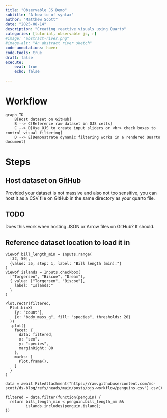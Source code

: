 ```yaml
---
title: "Observable JS Demo"
subtitle: "A how-to of syntax"
author: "Matthew Scott"
date: "2025-08-14"
description: "Creating reactive visuals using Quarto"
categories: [tutorial, observable js, r]
#image: "abstract-river.png"
#image-alt: "An abstract river sketch"
code-annotations: hover
code-tools: true
draft: false
execute:
    eval: true
    echo: false

---
```


# Workflow

```mermaid
graph TD
    B[Host dataset on GitHub]
    B --> C[Reference raw dataset in OJS cells]
    C --> D[Use OJS to create input sliders or <br> check boxes to control visual filtering]
    D --> E[Demonstrate dynamic filtering works in a rendered Quarto document]

```

# Steps
## Host dataset on GitHub
Provided your dataset is not massive and also not too sensitive, you can host it as a CSV file on GitHub in the same directory as your quarto file.

:::{.callout-note icon="false" collapse="true"}
## TODO

Does this work when hosting JSON or Arrow files on GitHub? It should.

:::

## Reference dataset location to load it in

```ojs

viewof bill_length_min = Inputs.range(
  [32, 50], 
  {value: 35, step: 1, label: "Bill length (min):"}
)
viewof islands = Inputs.checkbox(
  ["Torgersen", "Biscoe", "Dream"], 
  { value: ["Torgersen", "Biscoe"], 
    label: "Islands:"
  }
)
```

```ojs
Plot.rectY(filtered, 
  Plot.binX(
    {y: "count"}, 
    {x: "body_mass_g", fill: "species", thresholds: 20}
  ))
  .plot({
    facet: {
      data: filtered,
      x: "sex",
      y: "species",
      marginRight: 80
    },
    marks: [
      Plot.frame(),
    ]
  }
)
```

```ojs
data = await FileAttachment("https://raw.githubusercontent.com/mc-scott/ds-blog/refs/heads/main/posts/ojs-workflow/penguins.csv").csv()
```

```ojs
filtered = data.filter(function(penguin) {
  return bill_length_min < penguin.bill_length_mm &&
         islands.includes(penguin.island);
})
```

